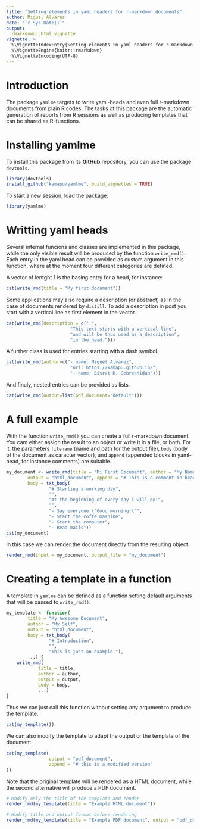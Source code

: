 ```yaml
---
title: "Setting elements in yaml headers for r-markdown documents"
author: Miguel Alvarez
date: "`r Sys.Date()`"
output:
  rmarkdown::html_vignette
vignette: >
  %\VignetteIndexEntry{Setting elements in yaml headers for r-markdown documents}
  %\VignetteEngine{knitr::rmarkdown}
  %\VignetteEncoding{UTF-8}
---
```


# Introduction

The package `yamlme` targets to write yaml-heads and even full r-markdown
documents from plain R codes. The tasks of this package are the automatic
generation of reports from R sessions as well as producing templates that can
be shared as R-functions.

# Installing yamlme

To install this package from its **GitHub** repository, you can use
the package `devtools`.

```r
library(devtools)
install_github("kamapu/yamlme", build_vignettes = TRUE)
```

To start a new session, load the package:

```r
library(yamlme)
```

# Writting yaml heads

Several internal funcions and classes are implemented in this package, while
the only visible result will be produced by the function `write_rmd()`.
Each entry in the yaml head can be provided as custom argument in this
function, where at the moment four different categories are defined.

A vector of lentght 1 is the basing entry for a head, for instance:

```r
cat(write_rmd(title = "My first document"))
```

Some applications may also require a description (or abstract) as in the case of
documents rendered by `distill`.
To add a description in post you start with a vertical line as first element in
the vector.

```r
cat(write_rmd(description = c("|",
						"This text starts with a vertical line",
						"and will be thus used as a description",
						"in the head.")))
```

A further class is used for entries starting with a dash symbol.

```r
cat(write_rmd(author=c("- name: Miguel Alvarez",
						"url: https://kamapu.github.io/",
						"- name: Bisrat H. Gebrekhidan")))
```

And finaly, nested entries can be provided as lists.

```r
cat(write_rmd(output=list(pdf_document="default")))
```

# A full example

With the function `write_rmd()` you can create a full r-markdown document. You
cam either assign the result to an object or write it in a file, or both.
For it, the parameters `filename` (name and path for the output file), `body`
(body of the document as caracter vector), and `append` (appended blocks in
yaml-head, for instance comments) are suitable.

```r
my_document <- write_rmd(title = "Mi First Document", author = "My Name",
		output = "html_document", append = "# This is a comment in head",
		body = txt_body(
				"# Starting a working day",
				"",
				"At the beginning of every day I will do:",
				"",
				"- Say everyone \"Good morning!\"",
				"- Start the coffe mashine",
				"- Start the computer",
				"- Read mails"))
cat(my_document)
```

In this case we can render the document directly from the resulting object.

```r
render_rmd(input = my_document, output_file = "my_document")
```

# Creating a template in a function

A template in `yamlme` can be defined as a function setting default arguments
that will be passed to `write_rmd()`.

```r
my_template <- function(
		title = "My Awesome Document",
		author = "My Self",
		output = "html_document",
		body = txt_body(
				"# Introduction",
				"",
				"This is just an example."),
		...) {
	write_rmd(
			title = title,
			author = author,
			output = output,
			body = body,
			...)
}
```

Thus we can just call this function without setting any argument to produce the
template.

```r
cat(my_template())
```

We can also modify the template to adapt the output or the template of the
document.

```r
cat(my_template(
				output = "pdf_document",
				append = "# this is a modified version"
))
```

Note that the original template will be rendered as a HTML document, while the
second alternative will produce a PDF document.

```r
# Modify only the title of the template and render
render_rmd(my_template(title = "Example HTML document"))

# Modify title and output format before rendering
render_rmd(my_template(title = "Example PDF document", output = "pdf_document"))
```
